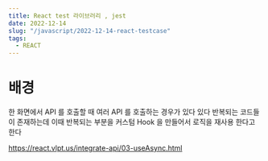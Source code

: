 ```yaml
---
title: React test 라이브러리 , jest
date: 2022-12-14
slug: "/javascript/2022-12-14-react-testcase"
tags:
  - REACT
---
```



# 배경
한 화면에서 API 를 호출할 때 여러 API 를 호출하는 경우가 있다
있다 반복되는 코드들이 존재하는데
이때 반복되는 부분을 커스텀 Hook 을 만들어서 로직을 재사용 한다고 한다

https://react.vlpt.us/integrate-api/03-useAsync.html